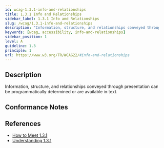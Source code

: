 ```yaml
---
id: wcag-1.3.1-info-and-relationships
title: 1.3.1 Info and Relationships
sidebar_label: 1.3.1 Info and Relationships
slug: /wcag/1.3.1-info-and-relationships
description: "Information, structure, and relationships conveyed through presentation can be programmatically determined or are available in text."
keywords: [wcag, accessibility, info-and-relationships]
sidebar_position: 1
level: A
guideline: 1.3
principle: 1
url: https://www.w3.org/TR/WCAG22/#info-and-relationships
---
```

## Description

Information, structure, and relationships conveyed through presentation can be programmatically determined or are available in text.

## Conformance Notes

<Project name="ads">
  <Support></Support>
</Project>
<Project name="scix">
  <Support></Support>
</Project>

## References

- [How to Meet 1.3.1](https://www.w3.org/WAI/WCAG22/quickref/#info-and-relationships)
- [Understanding 1.3.1](https://www.w3.org/WAI/WCAG22/Understanding/info-and-relationships.html)

